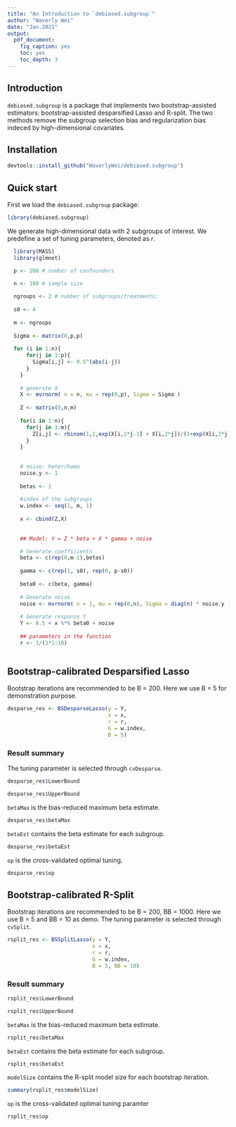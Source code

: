 ```yaml
---
title: "An Introduction to `debiased.subgroup`"
author: "Waverly Wei"
date: "Jan.2021"
output: 
  pdf_document:
    fig_caption: yes
    toc: yes
    toc_depth: 3
---
```

## Introduction
`debiased.subgroup` is a package that implements two bootstrap-assisted estimators: bootstrap-assisted desparsified Lasso and R-split. The two methods remove the subgroup selection bias and regularization bias indeced by high-dimensional covariates. 

## Installation
```r
devtools::install_github("WaverlyWei/debiased.subgroup")
```

## Quick start
First we load the `debiased.subgroup` package:
```r
library(debiased.subgroup)
```

We generate high-dimensional data with 2 subgroups of interest. We predefine a set of tuning parameters, denoted as $r$.
```r
  library(MASS)
  library(glmnet)

  p <- 200 # number of confounders

  n <- 100 # sample size
  
  ngroups <- 2 # number of subgroups/treatments;
  
  s0 <- 4
  
  m <- ngroups
    
  Sigma <- matrix(0,p,p)
    
  for (i in 1:n){
      for(j in 1:p){
        Sigma[i,j] <- 0.5^(abs(i-j))
      }
    }
    
    # generate X 
    X <- mvrnorm( n = n, mu = rep(0,p), Sigma = Sigma )
    
    Z <- matrix(0,n,m)
    
    for(i in 1:n){
      for(j in 1:m){
        Z[i,j] <- rbinom(1,1,exp(X[i,2*j-1] + X[i,2*j])/(1+exp(X[i,2*j-1] + X[i,2*j])))
      }
    }
    
    
    # noise: heter/homo
    noise.y <- 1
    
    betas <- 1
    
    #index of the subgroups
    w.index <- seq(1, m, 1) 
    
    x <- cbind(Z,X)
    
    
    ## Model: Y = Z * beta + X * gamma + noise

    # Generate coefficients
    beta <- c(rep(0,m-1),betas) 
    
    gamma <- c(rep(1, s0), rep(0, p-s0)) 
    
    beta0 <- c(beta, gamma)
    
    # Generate noise 
    noise <- mvrnorm( n = 1, mu = rep(0,n), Sigma = diag(n) * noise.y )
    
    # Generate response Y 
    Y <- 0.5 + x %*% beta0 + noise
    
    ## parameters in the function
    r <- 1/(3*1:10)
    
```

## Bootstrap-calibrated Desparsified Lasso
Bootstrap iterations are recommended to be B = 200. Here we use B = 5 for demonstration purpose. 
```r
desparse_res <- BSDesparseLasso(y = Y,
                                x = x, 
                                r = r, 
                                G = w.index,
                                B = 5)
```


### Result summary
The tuning parameter is selected through `cvDesparse`.
```r
desparse_res$LowerBound
```

```r
desparse_res$UpperBound
```

`betaMax` is the bias-reduced maximum beta estimate.
```r
desparse_res$betaMax
```

`betaEst` contains the beta estimate for each subgroup.
```r
desparse_res$betaEst
```

`op` is the cross-validated optimal tuning.
```r
desparse_res$op
```


## Bootstrap-calibrated R-Split
Bootstrap iterations are recommended to be B = 200, BB = 1000. Here we use B = 5 and BB = 10 as demo. The tuning parameter is selected through `cvSplit`.

```r
rsplit_res <- BSSplitLasso(y = Y,
                           x = x, 
                           r = r, 
                           G = w.index,
                           B = 5, BB = 10)
```

### Result summary
```r
rsplit_res$LowerBound
```

```r
rsplit_res$UpperBound
```

`betaMax` is the bias-reduced maximum beta estimate.
```r
rsplit_res$betaMax
```

`betaEst` contains the beta estimate for each subgroup.
```r
rsplit_res$betaEst
```

`modelSize` contains the R-split model size for each bootstrap iteration.
```r
summary(rsplit_res$modelSize)
```

`op` is the cross-validated optimal tuning paramter
```r
rsplit_res$op
```
